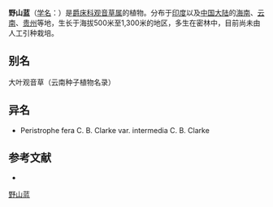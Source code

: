 {{Speciesbox
| name = 野山蓝
| status = 
| status_system = 
| image =
| genus = Peristrophe
| species = fera
| authority = C. B. Clarke
| subdivision_ranks =[[变种|变种]]
| subdivision =
* 野山蓝 ''P. f.'' var. ''fera''
* [[大叶观音草|大叶观音草]] ''P. f.'' var. ''intermedia''
}}

'''野山蓝'''（[[学名|学名]]：{{lang|la|''Peristrophe fera''}}）是[[爵床科|爵床科]][[观音草属|观音草属]]的植物。分布于[[印度|印度]]以及[[中国大陆|中国大陆]]的[[海南|海南]]、[[云南|云南]]、[[贵州|贵州]]等地，生长于海拔500米至1,300米的地区，多生在密林中，目前尚未由人工引种栽培。

== 别名 ==
大叶观音草（云南种子植物名录）

== 异名 ==
* Peristrophe fera C. B. Clarke var. intermedia C. B. Clarke

== 参考文献 ==
<div class="references-small">
* {{cite web| url =http://www.bioinfo.cn/db05/KmzwSpecies.php?action=view&id=902| title =野山蓝| work =《中国高等植物数据库全库》| publisher =中国科学院微生物研究所| author =昆明植物研究所| accessdate =2009-02-21| deadurl =yes| archiveurl =https://web.archive.org/web/20160305065348/http://www.bioinfo.cn/db05/KmzwSpecies.php?action=view&id=902| archivedate =2016-03-05}}
</div>
{{Taxonbar|from=Q15225227}}

[[Category:观音草属|野山蓝]]


{{植物小作品}}